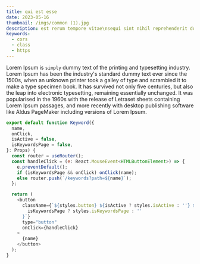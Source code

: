 ```yaml
---
title: qui est esse
date: 2023-05-16
thumbnail: /imgs/common (1).jpg
description: est rerum tempore vitae\nsequi sint nihil reprehenderit dolor beatae ea dolores neque\nfugiat blanditiis voluptate porro vel nihil molestiae ut reiciendis\nqui aperiam non debitis possimus qui neque nisi nulla
keywords:
  - cors
  - class
  - https
---
```


Lorem Ipsum is `simply` dummy text of the printing and typesetting industry. Lorem Ipsum has been the industry's standard dummy text ever since the 1500s, when an unknown printer took a galley of type and scrambled it to make a type specimen book. It has survived not only five centuries, but also the leap into electronic typesetting, remaining essentially unchanged. It was popularised in the 1960s with the release of Letraset sheets containing Lorem Ipsum passages, and more recently with desktop publishing software like Aldus PageMaker including versions of Lorem Ipsum.

```js
export default function Keyword({
  name,
  onClick,
  isActive = false,
  isKeywordsPage = false,
}: Props) {
  const router = useRouter();
  const handleClick = (e: React.MouseEvent<HTMLButtonElement>) => {
    e.preventDefault();
    if (isKeywordsPage && onClick) onClick(name);
    else router.push(`/keywords?path=${name}`);
  };

  return (
    <button
      className={`${styles.button} ${isActive ? styles.isActive : ''} ${
        isKeywordsPage ? styles.isKeywordsPage : ''
      }`}
      type="button"
      onClick={handleClick}
    >
      {name}
    </button>
  );
}
```
